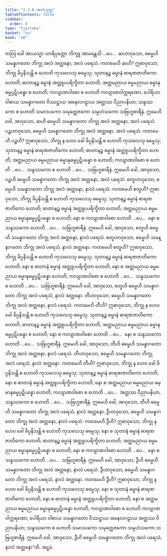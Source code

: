 ```yaml
---
title: "2.3.8 အလံသုတ္တ"
tableOfContents: false
sidebar:
  order: 8
type: "tipitaka"
basket: "su"
book: "a8"
---
```



<DynamicBreadcrumb />

<Division number="78" book="a8" e="ch" v="17" p="144">

<Paragraph number="775" book="a8">
တတြ ခေါ အာယသ္မာ သာရိပုတ္တော ဘိက္ခူ အာမန္တေသိ …ပေ…  ဆဟာဝုသော, ဓမ္မေဟိ သမန္နာဂတော ဘိက္ခု အလံ အတ္တနော, အလံ ပရေသံ. ကတမေဟိ ဆဟိ? ဣဓာဝုသော, ဘိက္ခု ခိပ္ပနိသန္တိ စ ဟောတိ ကုသလေသု ဓမ္မေသု; သုတာနဉ္စ ဓမ္မာနံ ဓာရဏဇာတိကော ဟောတိ; ဓာတာနဉ္စ ဓမ္မာနံ အတ္ထူပပရိက္ခိတာ ဟောတိ; အတ္ထမညာယ ဓမ္မမညာယ ဓမ္မာနုဓမ္မပ္ပဋိပန္နော စ ဟောတိ; ကလျာဏဝါစော စ ဟောတိ ကလျာဏဝါက္ကရဏော, ပေါရိယာ ဝါစာယ သမန္နာဂတော ဝိဿဋ္ဌာယ အနေလဂဠာယ အတ္ထဿ ဝိညာပနိယာ; သန္ဒဿကော စ ဟောတိ သမာဒပကော သမုတ္တေဇကော သမ္ပဟံသကော သဗြဟ္မစာရီနံ. ဣမေဟိ ခေါ, အာဝုသော, ဆဟိ ဓမ္မေဟိ သမန္နာဂတော ဘိက္ခု အလံ အတ္တနော, အလံ ပရေသံ.
</Paragraph>

<Paragraph number="776" book="a8">
ပဉ္စဟာဝုသော, ဓမ္မေဟိ သမန္နာဂတော ဘိက္ခု အလံ အတ္တနော, အလံ ပရေသံ. ကတမေဟိ ပဉ္စဟိ? ဣဓာဝုသော, ဘိက္ခု န ဟေဝ ခေါ ခိပ္ပနိသန္တိ စ ဟောတိ ကုသလေသု ဓမ္မေသု; သုတာနဉ္စ ဓမ္မာနံ ဓာရဏဇာတိကော ဟောတိ; ဓာတာနဉ္စ ဓမ္မာနံ အတ္ထူပပရိက္ခိတာ ဟောတိ; အတ္ထမညာယ ဓမ္မမညာယ ဓမ္မာနုဓမ္မပ္ပဋိပန္နော စ ဟောတိ; ကလျာဏဝါစော စ ဟောတိ …ပေ…  သန္ဒဿကော စ ဟောတိ …ပေ…  သဗြဟ္မစာရီနံ. ဣမေဟိ ခေါ, အာဝုသော, ပဉ္စဟိ ဓမ္မေဟိ သမန္နာဂတော ဘိက္ခု အလံ အတ္တနော, အလံ ပရေသံ.
</Paragraph>

<Paragraph number="777" book="a8">
စတူဟာဝုသော, ဓမ္မေဟိ သမန္နာဂတော ဘိက္ခု အလံ အတ္တနော, နာလံ ပရေသံ. ကတမေဟိ စတူဟိ? ဣဓာဝုသော, ဘိက္ခု ခိပ္ပနိသန္တိ စ ဟောတိ ကုသလေသု ဓမ္မေသု; သုတာနဉ္စ ဓမ္မာနံ ဓာရဏဇာတိကော ဟောတိ; ဓာတာနဉ္စ ဓမ္မာနံ အတ္ထူပပရိက္ခိတာ ဟောတိ; အတ္ထမညာယ ဓမ္မမညာယ ဓမ္မာနုဓမ္မပ္ပဋိပန္နော စ ဟောတိ; နော စ ကလျာဏဝါစော ဟောတိ …ပေ…  နော စ သန္ဒဿကော ဟောတိ …ပေ…  သဗြဟ္မစာရီနံ. ဣမေဟိ ခေါ, အာဝုသော, စတူဟိ ဓမ္မေဟိ သမန္နာဂတော ဘိက္ခု အလံ အတ္တနော, နာလံ ပရေသံ.
</Paragraph>

<Paragraph number="778" book="a8">
စတူဟာဝုသော, ဓမ္မေဟိ သမန္နာဂတော ဘိက္ခု အလံ ပရေသံ, နာလံ အတ္တနော. ကတမေဟိ စတူဟိ? ဣဓာဝုသော, ဘိက္ခု ခိပ္ပနိသန္တိ စ ဟောတိ ကုသလေသု ဓမ္မေသု; သုတာနဉ္စ ဓမ္မာနံ ဓာရဏဇာတိကော ဟောတိ; နော စ ဓာတာနံ ဓမ္မာနံ အတ္ထူပပရိက္ခိတာ ဟောတိ; နော စ အတ္ထမညာယ ဓမ္မမညာယ ဓမ္မာနုဓမ္မပ္ပဋိပန္နော ဟောတိ; ကလျာဏဝါစော စ ဟောတိ …ပေ…  သန္ဒဿကော စ ဟောတိ …ပေ…  သဗြဟ္မစာရီနံ. ဣမေဟိ ခေါ, အာဝုသော, စတူဟိ ဓမ္မေဟိ သမန္နာဂတော ဘိက္ခု အလံ ပရေသံ, နာလံ အတ္တနော.
</Paragraph>

<Paragraph number="779" book="a8">
တီဟာဝုသော, ဓမ္မေဟိ သမန္နာဂတော ဘိက္ခု အလံ အတ္တနော, နာလံ ပရေသံ. ကတမေဟိ တီဟိ? ဣဓာဝုသော, ဘိက္ခု န ဟေဝ ခေါ ခိပ္ပနိသန္တိ စ ဟောတိ ကုသလေသု ဓမ္မေသု; သုတာနဉ္စ ဓမ္မာနံ ဓာရဏဇာတိကော ဟောတိ; ဓာတာနဉ္စ ဓမ္မာနံ အတ္ထူပပရိက္ခိတာ ဟောတိ; အတ္ထမညာယ ဓမ္မမညာယ ဓမ္မာနုဓမ္မပ္ပဋိပန္နော စ ဟောတိ; နော စ ကလျာဏဝါစော ဟောတိ …ပေ…  နော စ သန္ဒဿကော ဟောတိ …ပေ…  သဗြဟ္မစာရီနံ. ဣမေဟိ ခေါ, အာဝုသော, တီဟိ ဓမ္မေဟိ သမန္နာဂတော ဘိက္ခု အလံ အတ္တနော, နာလံ ပရေသံ.
</Paragraph>

<Paragraph number="780" book="a8">
တီဟာဝုသော, ဓမ္မေဟိ သမန္နာဂတော ဘိက္ခု အလံ ပရေသံ, နာလံ အတ္တနော. ကတမေဟိ တီဟိ? ဣဓာဝုသော, ဘိက္ခု န ဟေဝ ခေါ ခိပ္ပနိသန္တိ စ ဟောတိ ကုသလေသု ဓမ္မေသု; သုတာနဉ္စ ဓမ္မာနံ ဓာရဏဇာတိကော ဟောတိ; နော စ ဓာတာနံ ဓမ္မာနံ အတ္ထူပပရိက္ခိတာ ဟောတိ; နော စ အတ္ထမညာယ ဓမ္မမညာယ ဓမ္မာနုဓမ္မပ္ပဋိပန္နော ဟောတိ; ကလျာဏဝါစော စ ဟောတိ …ပေ…  အတ္ထဿ ဝိညာပနိယာ, သန္ဒဿကော စ ဟောတိ …ပေ…  သဗြဟ္မစာရီနံ. ဣမေဟိ ခေါ, အာဝုသော, တီဟိ ဓမ္မေဟိ သမန္နာဂတော ဘိက္ခု အလံ ပရေသံ, နာလံ အတ္တနော.
</Paragraph>

<Paragraph number="781" book="a8">
ဒွီဟာဝုသော, ဓမ္မေဟိ သမန္နာဂတော ဘိက္ခု အလံ အတ္တနော, နာလံ ပရေသံ. ကတမေဟိ ဒွီဟိ? ဣဓာဝုသော, ဘိက္ခု န ဟေဝ ခေါ ခိပ္ပနိသန္တိ စ ဟောတိ ကုသလေသု ဓမ္မေသု; နော စ သုတာနံ ဓမ္မာနံ ဓာရဏဇာတိကော ဟောတိ; ဓာတာနဉ္စ ဓမ္မာနံ အတ္ထူပပရိက္ခိတာ ဟောတိ; အတ္ထမညာယ ဓမ္မမညာယ ဓမ္မာနုဓမ္မပ္ပဋိပန္နော စ ဟောတိ; နော စ ကလျာဏဝါစော ဟောတိ …ပေ…  နော စ သန္ဒဿကော ဟောတိ …ပေ…  သဗြဟ္မစာရီနံ. ဣမေဟိ ခေါ, အာဝုသော, ဒွီဟိ ဓမ္မေဟိ သမန္နာဂတော ဘိက္ခု အလံ အတ္တနော, နာလံ ပရေသံ.
</Paragraph>

<Paragraph number="782" book="a8">
ဒွီဟာဝုသော, ဓမ္မေဟိ သမန္နာဂတော ဘိက္ခု အလံ ပရေသံ, နာလံ အတ္တနော. ကတမေဟိ ဒွီဟိ? ဣဓာဝုသော, ဘိက္ခု န ဟေဝ ခေါ ခိပ္ပနိသန္တိ စ ဟောတိ ကုသလေသု ဓမ္မေသု; နော စ သုတာနံ ဓမ္မာနံ ဓာရဏဇာတိကော ဟောတိ; နော စ ဓာတာနံ ဓမ္မာနံ အတ္ထူပပရိက္ခိတာ ဟောတိ; နော စ အတ္ထမညာယ ဓမ္မမညာယ ဓမ္မာနုဓမ္မပ္ပဋိပန္နော ဟောတိ; ကလျာဏဝါစော စ ဟောတိ ကလျာဏဝါက္ကရဏော, ပေါရိယာ ဝါစာယ သမန္နာဂတော ဝိဿဋ္ဌာယ အနေလဂဠာယ အတ္ထဿ ဝိညာပနိယာ; သန္ဒဿကော စ ဟောတိ သမာဒပကော သမုတ္တေဇကော သမ္ပဟံသကော သဗြဟ္မစာရီနံ. ဣမေဟိ ခေါ, အာဝုသော, ဒွီဟိ ဓမ္မေဟိ သမန္နာဂတော ဘိက္ခု အလံ ပရေသံ, နာလံ အတ္တနော”တိ.

</Paragraph>
</Division>

<Paragraph number="783" type="center" book="a8">
အဋ္ဌမံ.
</Paragraph>